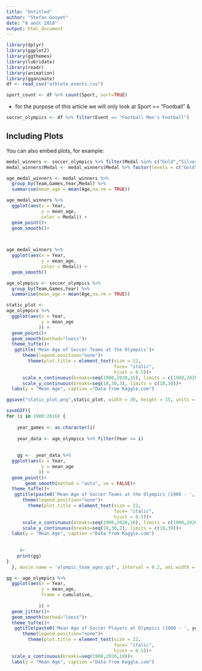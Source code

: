 ```yaml
---
title: "Untitled"
author: "Stefan Gouyet"
date: "8 août 2018"
output: html_document
---
```


```r
library(dplyr)
library(ggplot2)
library(ggthemes)
library(lubridate)
library(readr)
library(animation)
library(gganimate)
df <- read_csv("athlete_events.csv")

sport_count <- df %>% count(Sport, sort=TRUE)
```

* for the purpose of this article we will only look at Sport == "Football" & 

```r

soccer_olympics <- df %>% filter(Event == "Football Men's Football")

```

## Including Plots

You can also embed plots, for example:

```r

medal_winners <- soccer_olympics %>% filter(Medal %in% c("Gold","Silver", "Bronze"))
medal_winners$Medal <- medal_winners$Medal %>% factor(levels = c("Gold", "Silver", "Bronze"))

age_medal_winners <- medal_winners %>% 
  group_by(Team,Games,Year,Medal) %>%
  summarise(mean_age = mean(Age,na.rm = TRUE))

age_medal_winners %>%
  ggplot(aes(x = Year,
             y = mean_age,
             color = Medal)) +
  geom_point()+
  geom_smooth()+
 


age_medal_winners %>%
  ggplot(aes(x = Year,
             y = mean_age,
             color = Medal)) +
  geom_smooth()

```

```r



age_olympics <- soccer_olympics %>% 
  group_by(Team,Games,Year) %>%
  summarise(mean_age = mean(Age,na.rm = TRUE))

static_plot <-
age_olympics %>%
  ggplot(aes(x = Year,
             y = mean_age
            )) +
  geom_point()+
  geom_smooth(method="loess")+
  theme_tufte()+
   ggtitle('Mean Age of Soccer Teams at the Olympics')+ 
      theme(legend.position="none")+
        theme(plot.title = element_text(size = 22, 
                                        face= "italic",
                                        hjust = 0.5))+
      scale_x_continuous(breaks=seq(1900,2020,15), limits = c(1900,2020))+
      scale_y_continuous(breaks=seq(18,30,3), limits = c(18,30))+
  labs(y = "Mean Age", caption ="Data from Kaggle.com")

ggsave("static_plot.png",static_plot, width = 30, height = 15, units = "cm")


```


```r


saveGIF({
for (i in 1900:2016) {
    
    year_games <- as.character(i)
    
    year_data <- age_olympics %>% filter(Year <= i)
    
      
    gg <-  year_data %>%
  ggplot(aes(x = Year,
             y = mean_age
            )) +
  geom_point()+
       geom_smooth(method = "auto", se = FALSE)+
  theme_tufte()+
   ggtitle(paste0('Mean Age of Soccer Teams at the Olympics (1900 - ', year_games,")"))+ 
      theme(legend.position="none")+
        theme(plot.title = element_text(size = 22, 
                                        face= "italic",
                                        hjust = 0.5))+
      scale_x_continuous(breaks=seq(1900,2020,10), limits = c(1900,2020))+
      scale_y_continuous(breaks=seq(18,30,2), limits = c(18,30))+
  labs(y = "Mean Age", caption ="Data from Kaggle.com")
   
 
     #+ 
    print(gg)
}
  }, movie.name = 'olympic_team_ages.gif', interval = 0.2, ani.width = 1000, ani.height = 700)

```


```r

gg <- age_olympics %>%
  ggplot(aes(x = Year,
             y = mean_age,
             frame = cumulative,
             
            )) +
  geom_jitter()+
  geom_smooth(method="loess")+
  theme_tufte()+
   ggtitle(paste0('Mean Age of Soccer Players at Olympics (1900 - ', year_games,")"))+ 
      theme(legend.position="none")+
        theme(plot.title = element_text(size = 22, 
                                        face= "italic",
                                        hjust = 0.5))+
  scale_x_continuous(breaks=seq(1900,2020,10))+
  labs(y = "Mean Age", caption ="Data from Kaggle.com")

```

